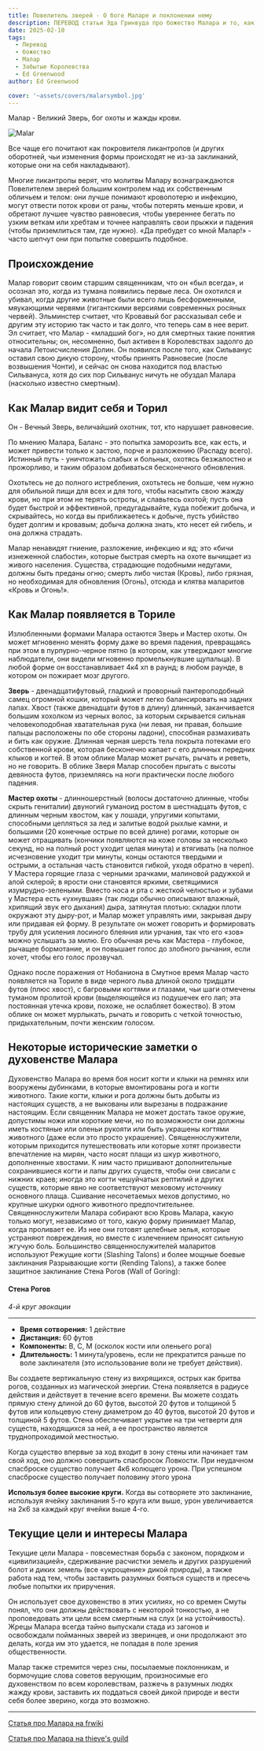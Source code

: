 ```yaml
---
title: Повелитель зверей - О боге Маларе и поклонении нему
description: ПЕРЕВОД статьи Эда Гринвуда про божество Малара и то, как ему поклоняются в Забытых Королевствах
date: 2025-02-10
tags:
  - Перевод
  - божество
  - Малар
  - Забытые Королевства
  - Ed Greenwood
author: Ed Greenwood

cover: '~assets/covers/malarsymbol.jpg'
---
```


Малар - Великий Зверь, бог охоты и жажды крови.

![Malar](/images/malar.jpg)

Все чаще его почитают как покровителя ликантропов (и других оборотней, чьи изменения формы происходят не из-за заклинаний, которые они на себя накладывают).

Многие ликантропы верят, что молитвы Малару вознаграждаются Повелителем зверей большим контролем над их собственным обличьем и телом: они лучше понимают кровопотерю и инфекцию, могут отвести поток крови от раны, чтобы потерять меньше крови, и обретают лучшее чувство равновесия, чтобы увереннее бегать по узким веткам или хребтам и точнее направлять свои прыжки и падения (чтобы приземлиться там, где нужно). «Да пребудет со мной Малар!» - часто шепчут они при попытке совершить подобное.

## Происхождение

Малар говорит своим старшим священникам, что он «был всегда», и осознал это, когда из тумана появились первые леса. Он охотился и убивал, когда другие животные были всего лишь бесформенными, мяукающими червями (гигантскими версиями современных росяных червей). Эльминстер считает, что Кровавый бог рассказывал себе и другим эту историю так часто и так долго, что теперь сам в нее верит. Эл считает, что Малар - «младший бог», но для смертных такие понятия относительны; он, несомненно, был активен в Королевствах задолго до начала Летоисчисления Долин. Он появился после того, как Сильванус оставил свою дикую сторону, чтобы принять Равновесие (после возвышения Чонти), и сейчас он снова находится под властью Сильвануса, хотя до сих пор Сильванус ничуть не обуздал Малара (насколько известно смертным).

## Как Малар видит себя и Торил

Он - Вечный Зверь, величайший охотник, тот, кто нарушает равновесие.

По мнению Малара, Баланс - это попытка заморозить все, как есть, и может привести только к застою, порче и разложению (Распаду всего).
Истинный путь - уничтожать слабых и больных, охотясь безжалостно и прожорливо, и таким образом добиваться бесконечного обновления.

Охотьтесь не до полного истребления, охотьтесь не больше, чем нужно для обильной пищи для всех и для того, чтобы насытить свою жажду крови, но при этом не терять остроты, и славьтесь охотой; пусть она будет быстрой и эффективной, предугадывайте, куда побежит добыча, и скрывайтесь, но когда вы приближаетесь к добыче, пусть убийство будет долгим и кровавым; добыча должна знать, кто несет ей гибель, и она должна страдать.

Малар ненавидят гниение, разложение, инфекцию и яд; это «бичи изнеженной слабости», которые быстрая смерть на охоте вычищает из живого населения. Существа, страдающие подобными недугами, должны быть преданы огню; смерть либо чистая (Кровь), либо грязная, но необходимая для обновления (Огонь), отсюда и клятва маларитов «Кровь и Огонь!».

## Как Малар появляется в Ториле

Излюбленными формами Малара остаются Зверь и Мастер охоты. Он может мгновенно менять форму даже во время падения, превращаясь при этом в пурпурно-черное пятно (в котором, как утверждают многие наблюдатели, они видели мгновенно промелькнувшие щупальца). В любой форме он восстанавливает 4к4 хп в раунд; в любом раунде, в котором он пожирает мозг другого.

**Зверь** - двенадцатифутовый, гладкий и проворный пантероподобный самец огромной кошки, который может легко балансировать на задних лапах. Хвост (также двенадцати футов в длину) длинный, заканчивается большим хохолком из черных волос, за которым скрывается сильная человекоподобная хватательная рука (ни левая, ни правая, большие пальцы расположены по обе стороны ладони), способная размахивать и бить как оружие. Длинная черная шерсть тела покрыта потеками его собственной крови, которая бесконечно капает с его длинных передних клыков и когтей. В этом облике Малар может рычать, рычать и реветь, но не говорить. В облике Зверя Малар способен прыгать с высоты девяноста футов, приземляясь на ноги практически после любого падения.

**Мастер охоты** - длинношерстный (волосы достаточно длинные, чтобы скрыть гениталии) двуногий гуманоид ростом в шестнадцать футов, с длинным черным хвостом, как у лошади, упругими копытами, способными цепляться за лед и залитые водой рыхлые камни, и большими (20 конечные острые по всей длине) рогами, которые он может отращивать (кончики появляются на коже головы за несколько секунд, но на полный рост уходит целая минута) и втягивать (на полное исчезновение уходит три минуты, концы остаются твердыми и острыми, а остальная часть становится гибкой, уходя обратно в череп). У Мастера горящие глаза с черными зрачками, малиновой радужкой и алой склерой; в ярости они становятся яркими, светящимися изумрудно-зелеными. Вместо носа и рта с жесткой челюстью и зубами у Мастера есть «ухнувшая» (так люди обычно описывают влажный, хрипящий звук его дыхания) дыра, затянутая плотью: складки плоти окружают эту дыру-рот, и Малар может управлять ими, закрывая дыру или придавая ей форму. В результате он может говорить и формировать трубу для усиления лосиного блеяния или урчания, так что его «зов» можно услышать за милю. Его обычная речь как Мастера - глубокое, рычащее бормотание, и он повышает голос до злобного рычания, если хочет, чтобы его голос прозвучал.

Однако после поражения от Нобаниона в Смутное время Малар часто появляется на Ториле в виде черного льва длиной около тридцати футов (плюс хвост), с багровыми когтями и глазами, чьи шаги отмечены туманом пролитой крови (выделяющейся из подушечек его лап; эта постоянная утечка крови, похоже, не ослабляет божество). В этом облике он может мурлыкать, рычать и говорить с четкой точностью, придыхательным, почти женским голосом.

## Некоторые исторические заметки о духовенстве Малара

Духовенство Малара во время боя носит когти и клыки на ремнях или вооружены дубинками, в которые вмонтированы рога и когти животного. Такие когти, клыки и рога должны быть добыты из настоящих существ, а не выкованы или вырезаны в подражание настоящим. Если священник Малара не может достать такое оружие, допустимы ножи или короткие мечи, но по возможности они должны иметь костяные или оленьи рукояти или быть украшены когтями животного (даже если это просто украшение).
Священнослужители, которым приходится путешествовать или которые хотят произвести впечатление на мирян, часто носят плащи из шкур животного, дополненные хвостами. К ним часто пришивают дополнительные сохранившиеся когти и лапы других существ, чтобы они свисали с нижних краев; иногда это когти чешуйчатых рептилий и других существ, которые явно не соответствуют меховому источнику основного плаща. Сшивание несочетаемых мехов допустимо, но крупные шкурки одного животного предпочтительнее.
Священнослужители Малара собирают всю Кровь Малара, какую только могут, независимо от того, какую форму принимает Малар, когда проливает ее. Из нее они готовят целебные зелья, которые устраняют повреждения, но вместе с излечением приносят сильную жгучую боль.
Большинство священнослужителей маларитов используют Режущие когти (Slashing Talons) и более мощные боевые заклинания Разрывающие когти (Rending Talons), а также более защитное заклинание Стена Рогов (Wall of Goring):


<Aside>

#### Стена Рогов
*4-й круг эвокации*
___
- **Время сотворения:** 1 действие
- **Дистанция:** 60 футов
- **Компоненты:** В, С, М (осколок кости или оленьего рога)
- **Длительность:** 1 минута/уровень, если не прекратится раньше по воле заклинателя (это использование воли не требует действия).

Вы создаете вертикальную стену из вихрящихся, острых как бритва рогов, созданных из магической энергии. Стена появляется в радиусе действия и действует в течение всего времени. Вы можете создать прямую стену длиной до 60 футов, высотой 20 футов и толщиной 5 футов или кольцевую стену диаметром до 40 футов, высотой 20 футов и толщиной 5 футов. Стена обеспечивает укрытие на три четверти для существ, находящихся за ней, а ее пространство является труднопроходимой местностью.

Когда существо впервые за ход входит в зону стены или начинает там свой ход, оно должно совершить спасбросок Ловкости. При неудачном спасброске существо получает 4к6 колющего урона. При успешном спасброске существо получает половину этого урона

**Используя более высокие круги.** Когда вы сотворяете это заклинание, используя ячейку заклинания 5-го круга или выше, урон увеличивается на 2к6 за каждый круг ячейки выше 4-го.

</Aside>

## Текущие цели и интересы Малара

Текущие цели Малара - повсеместная борьба с законом, порядком и «цивилизацией», сдерживание расчистки земель и других разрушений болот и диких земель (все «укрощение» дикой природы), а также работа над тем, чтобы заставить разумных бояться существ и пресечь любые попытки их приручения.

Он использует свое духовенство в этих усилиях, но со времен Смуты понял, что они должны действовать с некоторой тонкостью, а не проповедовать эти цели всем смертным на слух (и на устойчивость). Жрецы Малара всегда тайно выпускали стада из загонов и освобождали пойманных зверей из зверинцев, и они продолжают это делать, когда им это удается, не попадая в поле зрения общественности.

Малар также стремится через сны, посылаемые поклонникам, и бормочущие слова советов верующим, произносимые его духовенством по всем королевствам, разжечь в разумных людях жажду крови, заставить их поддаться своей дикой природе и вести себя более зверино, когда это возможно.

 ---

 [Статья про Малара на frwiki](https://forgottenrealms.fandom.com/wiki/Malar)

 [Статья про Малара на thieve's guild](https://www.thievesguild.cc/gods/god?godid=94)